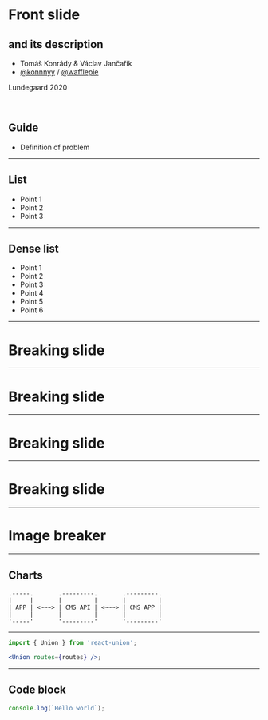 

<Head>
	<title>Front slide</title>
</Head>

<Fronted>

# Front slide

## and its description

- Tomáš Konrády &amp; Václav Jančařík
- <a href="https://twitter.com/konnnyy">@konnnyy</a> / <a href="https://github.com/wafflepie">@wafflepie</a>

Lundegaard 2020

<br />

<Notes>

## Guide

- Definition of problem

</Notes>

</Fronted>

---

<Listed dense>

## List

- Point 1
- Point 2
- Point 3

</Listed>

---

<Listed dense>

## Dense list

- Point 1
- Point 2
- Point 3
- Point 4
- Point 5
- Point 6

</Listed>

---

<Broke>

# Breaking slide

</Broke>

---

<Broke color="green">

# Breaking slide

</Broke>

---

<Broke color="blue">

# Breaking slide

</Broke>

---

<Broke color="white">

# Breaking slide

</Broke>

---

<BackgroundImaged src="images/jam.jpg">

# Image breaker

</BackgroundImaged>

---

## Charts

```
.-----.       .---------.       .---------.
|     |       |         |       |         |
| APP | <~~~> | CMS API | <~~~> | CMS APP |
|     |       |         |       |         |
'-----'       '---------'       '---------'
```

---

<CodeSurferLayout>

```jsx title="Code block with highliting"
import { Union } from 'react-union';

<Union routes={routes} />;
```

</CodeSurferLayout>

---

## Code block

```js
console.log(`Hello world`);
```
